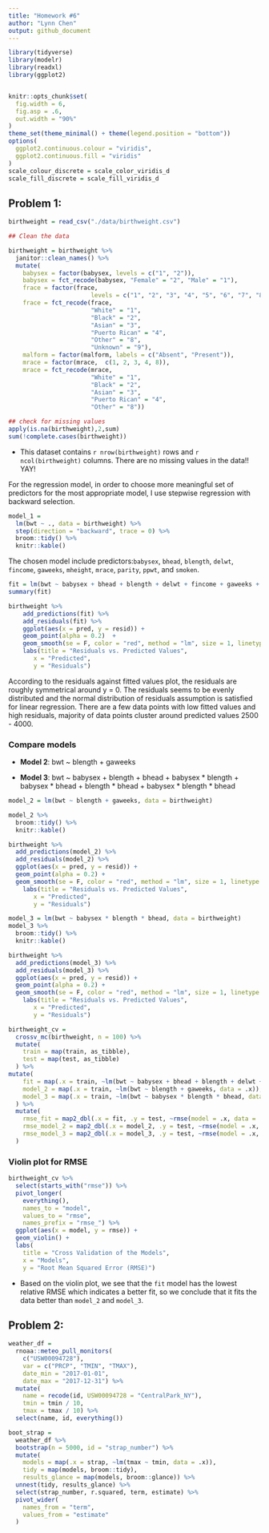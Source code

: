 ```yaml
---
title: "Homework #6"
author: "Lynn Chen"
output: github_document
---
```


```r
library(tidyverse)
library(modelr)
library(readxl)
library(ggplot2)


knitr::opts_chunk$set(
  fig.width = 6,
  fig.asp = .6,
  out.width = "90%"
)
theme_set(theme_minimal() + theme(legend.position = "bottom"))
options(
  ggplot2.continuous.colour = "viridis",
  ggplot2.continuous.fill = "viridis"
)
scale_colour_discrete = scale_color_viridis_d
scale_fill_discrete = scale_fill_viridis_d
```


## Problem 1: 

```r
birthweight = read_csv("./data/birthweight.csv")

## Clean the data 

birthweight = birthweight %>% 
  janitor::clean_names() %>% 
  mutate(
    babysex = factor(babysex, levels = c("1", "2")),
    babysex = fct_recode(babysex, "Female" = "2", "Male" = "1"),
    frace = factor(frace, 
                       levels = c("1", "2", "3", "4", "5", "6", "7", "8", "9")),
    frace = fct_recode(frace, 
                       "White" = "1",
                       "Black" = "2",
                       "Asian" = "3",
                       "Puerto Rican" = "4", 
                       "Other" = "8",
                       "Unknown" = "9"),
    malform = factor(malform, labels = c("Absent", "Present")),
    mrace = factor(mrace,  c(1, 2, 3, 4, 8)),
    mrace = fct_recode(mrace, 
                       "White" = "1",
                       "Black" = "2",
                       "Asian" = "3",
                       "Puerto Rican" = "4", 
                       "Other" = "8"))

## check for missing values
apply(is.na(birthweight),2,sum)
sum(!complete.cases(birthweight))
```

* This dataset contains `r nrow(birthweight)` rows and `r ncol(birthweight)` columns. 
There are no missing values in the data!! YAY!    


For the regression model, in order to choose more meaningful set of predictors for the most appropriate model, I use stepwise regression with backward selection.

```r
model_1 = 
  lm(bwt ~ ., data = birthweight) %>% 
  step(direction = "backward", trace = 0) %>% 
  broom::tidy() %>% 
  knitr::kable()
```

The chosen model include predictors:`babysex`, `bhead`, `blength`, `delwt`, `fincome`, `gaweeks`, `mheight`, `mrace`, `parity`, `ppwt`, and `smoken`. 

```r
fit = lm(bwt ~ babysex + bhead + blength + delwt + fincome + gaweeks + mheight + mrace + parity + ppwt + smoken, data = birthweight) 
summary(fit)

birthweight %>% 
    add_predictions(fit) %>% 
    add_residuals(fit) %>% 
    ggplot(aes(x = pred, y = resid)) +
    geom_point(alpha = 0.2)  + 
    geom_smooth(se = F, color = "red", method = "lm", size = 1, linetype = 2) + 
    labs(title = "Residuals vs. Predicted Values", 
       x = "Predicted", 
       y = "Residuals")
```

According to the residuals against fitted values plot, the residuals are roughly symmetrical around y = 0. The residuals seems to be evenly distributed and the normal distribution of residuals assumption is satisfied for linear regression. There are a few data points with low fitted values and high residuals, majority of data points cluster around predicted values 2500 - 4000.

### Compare models

* **Model 2**: bwt ~ blength + gaweeks

* **Model 3**: bwt ~ babysex + blength + bhead + babysex * blength + babysex * bhead + blength * bhead + babysex * blength * bhead

```r
model_2 = lm(bwt ~ blength + gaweeks, data = birthweight) 

model_2 %>% 
  broom::tidy() %>% 
  knitr::kable()

birthweight %>% 
  add_predictions(model_2) %>% 
  add_residuals(model_2) %>% 
  ggplot(aes(x = pred, y = resid)) +
  geom_point(alpha = 0.2) +
  geom_smooth(se = F, color = "red", method = "lm", size = 1, linetype = 2) + 
    labs(title = "Residuals vs. Predicted Values", 
       x = "Predicted", 
       y = "Residuals")

model_3 = lm(bwt ~ babysex * blength * bhead, data = birthweight) 
model_3 %>% 
  broom::tidy() %>% 
  knitr::kable()

birthweight %>% 
  add_predictions(model_3) %>% 
  add_residuals(model_3) %>% 
  ggplot(aes(x = pred, y = resid)) +
  geom_point(alpha = 0.2) +
  geom_smooth(se = F, color = "red", method = "lm", size = 1, linetype = 2) + 
    labs(title = "Residuals vs. Predicted Values", 
       x = "Predicted", 
       y = "Residuals")
```

```r
birthweight_cv = 
  crossv_mc(birthweight, n = 100) %>% 
  mutate(
    train = map(train, as_tibble),
    test = map(test, as_tibble)
  ) %>% 
mutate(
    fit = map(.x = train, ~lm(bwt ~ babysex + bhead + blength + delwt + fincome + gaweeks + mheight + mrace + parity + ppwt + smoken, data = .x)),
    model_2 = map(.x = train, ~lm(bwt ~ blength + gaweeks, data = .x)),
    model_3 = map(.x = train, ~lm(bwt ~ babysex * blength * bhead, data = .x))
  ) %>% 
  mutate(
    rmse_fit = map2_dbl(.x = fit, .y = test, ~rmse(model = .x, data = .y)),
    rmse_model_2 = map2_dbl(.x = model_2, .y = test, ~rmse(model = .x, data = .y)),
    rmse_model_3 = map2_dbl(.x = model_3, .y = test, ~rmse(model = .x, data = .y))
  ) 
```

### Violin plot for RMSE 

```r
birthweight_cv %>% 
  select(starts_with("rmse")) %>% 
  pivot_longer(
    everything(),
    names_to = "model", 
    values_to = "rmse",
    names_prefix = "rmse_") %>%   
  ggplot(aes(x = model, y = rmse)) +
  geom_violin() +
  labs(
    title = "Cross Validation of the Models",
    x = "Models",
    y = "Root Mean Squared Error (RMSE)") 
```

* Based on the violin plot, we see that the `fit` model has the lowest relative RMSE which indicates a better fit, so we conclude that it fits the data better than `model_2` and `model_3`.


## Problem 2:

```r
weather_df = 
  rnoaa::meteo_pull_monitors(
    c("USW00094728"),
    var = c("PRCP", "TMIN", "TMAX"), 
    date_min = "2017-01-01",
    date_max = "2017-12-31") %>%
  mutate(
    name = recode(id, USW00094728 = "CentralPark_NY"),
    tmin = tmin / 10,
    tmax = tmax / 10) %>%
  select(name, id, everything()) 
```


```r
boot_strap = 
  weather_df %>% 
  bootstrap(n = 5000, id = "strap_number") %>% 
  mutate(
    models = map(.x = strap, ~lm(tmax ~ tmin, data = .x)),
    tidy = map(models, broom::tidy),
    results_glance = map(models, broom::glance)) %>% 
  unnest(tidy, results_glance) %>% 
  select(strap_number, r.squared, term, estimate) %>% 
  pivot_wider(
    names_from = "term",
    values_from = "estimate"
  ) 
```

